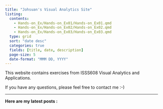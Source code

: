 ```yaml
---
title: "Johsuan's Visual Analytics Site"
listing:
  contents:
    - Hands-on_Ex/Hands-on_Ex01/Hands-on_Ex01.qmd
    - Hands-on_Ex/Hands-on_Ex02/Hands-on_Ex02.qmd
    - Hands-on_Ex/Hands-on_Ex03/Hands-on_Ex03.qmd
  type: grid
  sort: "date desc"
  categories: true
  fields: [title, date, description]
  page-size: 5
  date-format: "MMM DD, YYYY"
---
```


This website contains exercises from ISSS608 Visual Analytics and Applications.

If you have any questions, please feel free to contact me :-)

------------------------------------------------------------------------

**Here are my latest posts :**

